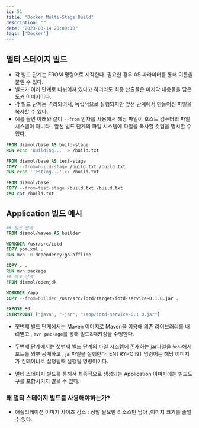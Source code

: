 ```yaml
---
id: 51
title: "Docker Multi-Stage Build"
description: ""
date: "2023-03-14 20:09:18"
tags: ['Docker']
---
```

## 멀티 스테이지 빌드

- 각 빌드 단계는 FROM 명령어로 시작한다. 필요한 경우 AS 파라미터를 통해 이름을 붙일 수 있다. 
- 빌드가 여러 단계로 나뉘어져 있다고 하더라도 최종 산출물은 마지막 내용물을 담은 도커 이미지이다.
- 각 빌드 단계는 격리되어서, 독립적으로 실행되지만 앞선 단계에서 만들어진 파일을 복사할 수 있다. 
- 예를 들면 아래와 같이 ```--from``` 인자를 사용해서 해당 파일이 호스트 컴퓨터의 파일 시스템이 아니라 , 앞선 빌드 단계의 파일 시스템에 파일을 복사할 것임을 명시할 수 있다. 
```dockerfile
FROM diamol/base AS build-stage 
RUN echo 'Building...' > /build.txt

FROM diamol/base AS test-stage
COPY --from=build-stage /build.txt /build.txt
RUN echo 'Testing...' >> /build.txt

FROM diamol/base
COPY --from=test-stage /build.txt /build.txt
CMD cat /build.txt
```

## Application 빌드 예시

```dockerfile
## 빌드 단계
FROM diamol/maven AS builder

WORKDIR /usr/src/iotd
COPY pom.xml .
RUN mvn -B dependency:go-offline

COPY . .
RUN mvn package
## 배포 단계 
FROM diamol/openjdk

WORKDIR /app
COPY --from=builder /usr/src/iotd/target/iotd-service-0.1.0.jar .

EXPOSE 80
ENTRYPOINT ["java", "-jar", "/app/iotd-service-0.1.0.jar"]
```
- 첫번쨰 빌드 단계에서는 Maven 이미지로 Maven을 이용해 의존 라이브러리를 내려받고 , ```mvn package```를 통해 빌드&패키징을 수행한다.

- 두번쨰 단계에서는 첫번쨰 빌드 단계의 파일 시스템에 존재하는 jar파일을 복사해서 포트를 외부 공개하고 , jar파일을 실행한다. ENTRYPOINT 명령어는 해당 이미지가 컨테이너로 실행될때 실행될 명령어이다. 

- 멀티 스테이지 빌드를 통해서 최종적으로 생성되는 Application 이미지에는 빌드도구를 포함시키지 않을 수 있다. 

### 왜 멀티 스테이지 빌드를 사용해야하는가?

- 애플리케이션 이미지 사이즈 감소 : 정말 필요한 리소스만 담아 ,이미지 크기를 줄일 수 있다.